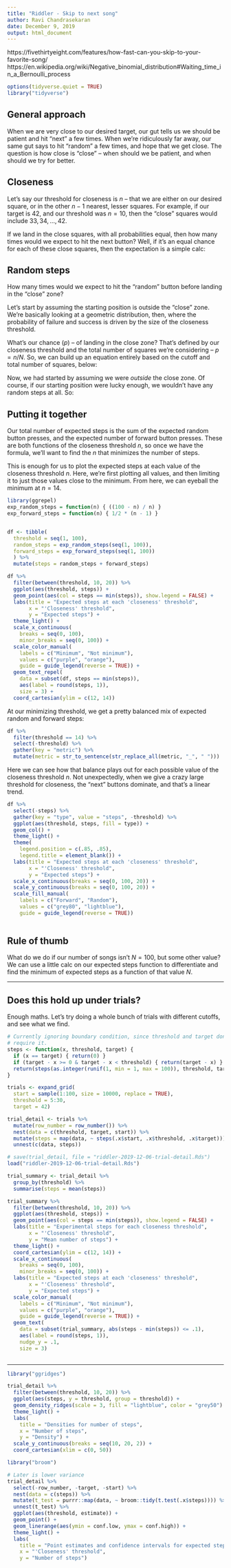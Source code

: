 ```yaml
---
title: "Riddler - Skip to next song"
author: Ravi Chandrasekaran
date: December 9, 2019
output: html_document
---
```


https://fivethirtyeight.com/features/how-fast-can-you-skip-to-your-favorite-song/
https://en.wikipedia.org/wiki/Negative_binomial_distribution#Waiting_time_in_a_Bernoulli_process

```r
options(tidyverse.quiet = TRUE) 
library("tidyverse")
```


## General approach
When we are very close to our desired target, our gut tells us we should
be patient and hit "next" a few times. When we're ridiculously far away, our
same gut says to hit "random" a few times, and hope that we get close. The
question is how close is "close" -- when should we be patient, and when 
should we try for better.

## Closeness
Let's say our threshold for closeness is $n$ -- that we are either on our
desired square, or in the other $n - 1$ nearest, lesser squares. For example,
if our target is 42, and our threshold was $n = 10$, then the "close" squares
would include $33, 34, \dots, 42$. 

If we land in the close squares, with all probabilities equal, then how many
times would we expect to hit the next button? Well, if it's an equal chance
for each of these close squares, then the expectation is a simple calc:

\begin{align*}
E[F] = & \frac{1}{2}(n - 1) \\
\end{align*}


## Random steps
How many times would we expect to hit the "random" button before landing in the
"close" zone? 

Let's start by assuming the starting position is outside the "close" zone. 
We're basically looking at a geometric distribution, then, where the 
probability of failure and success is driven by the size of the closeness
threshold. 

What's our chance ($p$) -- of landing in the close zone? That's
defined by our closeness threshold and the total number of squares we're 
considering -- $p = n / N$. So, we can build up an equation entirely based 
on the cutoff and total number of squares, below:

\begin{align*}
p = & \frac{n}{N} \\
E[R \mid \text{not close}] = & \frac{1}{p}, && \text{from the geometric dist.} \\
= & \frac{N}{n} \\
\end{align*}

Now, we had started by assuming we were *outside* the close zone. Of course, 
if our starting position were lucky enough, we wouldn't have any random steps
at all. So:

\begin{align*}
E[R] = & (1 - p) \cdot E[R \mid \text{not close}] + p \cdot E[R \mid \text{close}] \\
= & (1 - \frac{n}{N}) \cdot \frac{N}{n} + \frac{N}{n} \cdot 0 \\
= & (\frac{N - n}{N}) \cdot \frac{N}{n}  \\
= & \frac{N - n}{n} \\
= & \frac{N}{n} - 1 \\
\end{align*}

## Putting it together
Our total number of expected steps is the sum of the expected random button 
presses, and the expected number of forward button presses. These are both
functions of the closeness threshold $n$, so once we have the formula, we'll
want to find the $n$ that minimizes the number of steps.

\begin{align*}
E[S] = & E[R] + E[F] \\
= & \frac{N}{n}  - 1 + \frac{1}{2}(n - 1) \\
= & \frac{N}{n} +  \frac{n}{2}  + \frac{1}{2} \\
\end{align*}

This is enough for us to plot the expected steps at each value of the closeness
threshold $n$. Here, we're first plotting all values, and then limiting it to 
just those values close to the minimum. From here, we can eyeball the minimum
at $n = 14$.


```r
library(ggrepel)
exp_random_steps = function(n) { ((100 - n) / n) }
exp_forward_steps = function(n) { 1/2 * (n - 1) }


df <- tibble(
  threshold = seq(1, 100),
  random_steps = exp_random_steps(seq(1, 100)),
  forward_steps = exp_forward_steps(seq(1, 100))
  ) %>%
  mutate(steps = random_steps + forward_steps)

df %>%
  filter(between(threshold, 10, 20)) %>%
  ggplot(aes(threshold, steps)) +
  geom_point(aes(col = steps == min(steps)), show.legend = FALSE) +
  labs(title = "Expected steps at each 'closeness' threshold",
       x = "'Closeness' threshold",
       y = "Expected steps") +
  theme_light() +
  scale_x_continuous(
    breaks = seq(0, 100), 
    minor_breaks = seq(0, 100)) +
  scale_color_manual(
    labels = c("Minimum", "Not minimum"), 
    values = c("purple", "orange"),
    guide = guide_legend(reverse = TRUE)) +
  geom_text_repel(
    data = subset(df, steps == min(steps)), 
    aes(label = round(steps, 1)),
    size = 3) +
  coord_cartesian(ylim = c(12, 14))
```


At our minimizing threshold, we get a pretty balanced mix of expected 
random and forward steps:

```r

df %>%
  filter(threshold == 14) %>%
  select(-threshold) %>%
  gather(key = "metric") %>%
  mutate(metric = str_to_sentence(str_replace_all(metric, "_", " ")))

```

Here we can see how that balance plays out for each possible value of the
closeness threshold $n$. Not unexpectedly, when we give a crazy large threshold
for closeness, the "next" buttons dominate, and that's a linear trend.

```r
df %>%
  select(-steps) %>%
  gather(key = "type", value = "steps", -threshold) %>%
  ggplot(aes(threshold, steps, fill = type)) +
  geom_col() + 
  theme_light() +
  theme(
    legend.position = c(.85, .85),
    legend.title = element_blank()) +
  labs(title = "Expected steps at each 'closeness' threshold",
       x = "'Closeness' threshold",
       y = "Expected steps") +
  scale_x_continuous(breaks = seq(0, 100, 20)) +
  scale_y_continuous(breaks = seq(0, 100, 20)) +
  scale_fill_manual(
    labels = c("Forward", "Random"), 
    values = c("grey80", "lightblue"),
    guide = guide_legend(reverse = TRUE))
  
```



## Rule of thumb

What do we do if our number of songs isn't $N = 100$, but some other value?
We can use a little calc on our expected steps function to differentiate and 
find the minimum of expected steps as a function of that value $N$.

\begin{align*}
E[S] = & \frac{N}{n} - 1 + \frac{1}{2}(n - 1) \\

\frac{d}{dn}E[S] = & \frac{-N}{n^2} + 0 + \frac{1}{2} \\
0 = & \frac{-N}{n^2} + \frac{1}{2} \\
n^2 = & 2N \\
n = & \sqrt{2N} \\
\end{align*}

\begin{align*}
= & \sqrt{2 \cdot 100} \\
= & `r round(sqrt(2 * 100), 2)` \\
\end{align*}


---


## Does this hold up under trials?
Enough maths. Let's try doing a whole bunch of trials with different
cutoffs, and see what we find. 

```r
# Currently ignoring boundary condition, since threshold and target don't 
# require it.
steps <- function(x, threshold, target) {
  if (x == target) { return(0) }
  if (target - x >= 0 & target - x < threshold) { return(target - x) }
  return(steps(as.integer(runif(1, min = 1, max = 100)), threshold, target) + 1)
}

trials <- expand_grid(
  start = sample(1:100, size = 10000, replace = TRUE),
  threshold = 5:30, 
  target = 42) 

trial_detail <- trials %>%
  mutate(row_number = row_number()) %>%
  nest(data = c(threshold, target, start)) %>%
  mutate(steps = map(data, ~ steps(.x$start, .x$threshold, .x$target))) %>%
  unnest(c(data, steps))
```

```r
# save(trial_detail, file = "riddler-2019-12-06-trial-detail.Rds")
load("riddler-2019-12-06-trial-detail.Rds")
```


```r
trial_summary <- trial_detail %>%
  group_by(threshold) %>%
  summarise(steps = mean(steps))

trial_summary %>%
  filter(between(threshold, 10, 20)) %>%
  ggplot(aes(threshold, steps)) +
  geom_point(aes(col = steps == min(steps)), show.legend = FALSE) +
  labs(title = "Experimental steps for each closeness threshold",
       x = "'Closeness' threshold",
       y = "Mean number of steps") +
  theme_light() +
  coord_cartesian(ylim = c(12, 14)) +
  scale_x_continuous(
    breaks = seq(0, 100), 
    minor_breaks = seq(0, 100)) +
  labs(title = "Expected steps at each 'closeness' threshold",
       x = "'Closeness' threshold",
       y = "Expected steps") +
  scale_color_manual(
    labels = c("Minimum", "Not minimum"), 
    values = c("purple", "orange"),
    guide = guide_legend(reverse = TRUE)) +
  geom_text(
    data = subset(trial_summary, abs(steps - min(steps)) <= .1), 
    aes(label = round(steps, 1)),
    nudge_y = .1,
    size = 3) 
  

```

---



```r
library("ggridges")

trial_detail %>%
  filter(between(threshold, 10, 20)) %>%
  ggplot(aes(steps, y = threshold, group = threshold)) +
  geom_density_ridges(scale = 3, fill = "lightblue", color = "grey50") +
  theme_light() +
  labs(
    title = "Densities for number of steps",
    x = "Number of steps",
    y = "Density") +
  scale_y_continuous(breaks = seq(10, 20, 2)) +
  coord_cartesian(xlim = c(0, 50))
```


```r
library("broom")

# Later is lower variance
trial_detail %>%
  select(-row_number, -target, -start) %>%
  nest(data = c(steps)) %>%
  mutate(t_test = purrr::map(data, ~ broom::tidy(t.test(.x$steps)))) %>%
  unnest(t_test) %>%
  ggplot(aes(threshold, estimate)) + 
  geom_point() +
  geom_linerange(aes(ymin = conf.low, ymax = conf.high)) +
  theme_light() +
  labs(
    title = "Point estimates and confidence intervals for expected steps", 
    x = "'Closeness' threshold",
    y = "Number of steps")

```










